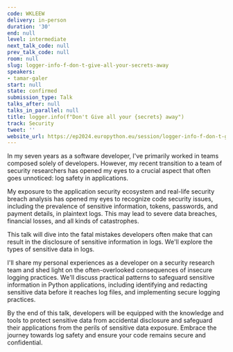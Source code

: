 ```yaml
---
code: WKLEEW
delivery: in-person
duration: '30'
end: null
level: intermediate
next_talk_code: null
prev_talk_code: null
room: null
slug: logger-info-f-don-t-give-all-your-secrets-away
speakers:
- tamar-galer
start: null
state: confirmed
submission_type: Talk
talks_after: null
talks_in_parallel: null
title: logger.info(f"Don't Give all your {secrets} away")
track: Security
tweet: ''
website_url: https://ep2024.europython.eu/session/logger-info-f-don-t-give-all-your-secrets-away
---
```


In my seven years as a software developer, I've primarily worked in teams composed solely of developers. However, my recent transition to a team of security researchers has opened my eyes to a crucial aspect that often goes unnoticed: log safety in applications.

My exposure to the application security ecosystem and real-life security breach analysis has opened my eyes to recognize code security issues, including the prevalence of sensitive information, tokens,  passwords, and payment details, in plaintext logs. This may lead to severe data breaches, financial losses, and all kinds of catastrophes.

This talk will dive into the fatal mistakes developers often make that can result in the disclosure of sensitive information in logs. We'll explore the types of sensitive data in logs.

I'll share my personal experiences as a developer on a security research team and shed light on the often-overlooked consequences of insecure logging practices. We'll discuss practical patterns to safeguard sensitive information in Python applications, including identifying and redacting sensitive data before it reaches log files, and implementing secure logging practices.

By the end of this talk, developers will be equipped with the knowledge and tools to protect sensitive data from accidental disclosure and safeguard their applications from the perils of sensitive data exposure. Embrace the journey towards log safety and ensure your code remains secure and confidential.
